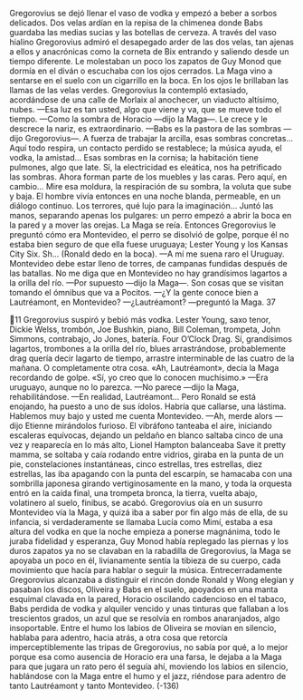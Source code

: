 Gregorovius se dejó llenar el vaso de vodka y empezó a beber a sorbos
delicados. Dos velas ardían en la repisa de la chimenea donde Babs guardaba las
medias sucias y las botellas de cerveza. A través del vaso hialino Gregorovius
admiró el desapegado arder de las dos velas, tan ajenas a ellos y anacrónicas
como la corneta de Bix entrando y saliendo desde un tiempo diferente. Le
molestaban un poco los zapatos de Guy Monod que dormía en el diván o
escuchaba con los ojos cerrados. La Maga vino a sentarse en el suelo con un
cigarrillo en la boca. En los ojos le brillaban las llamas de las velas verdes.
Gregorovius la contempló extasiado, acordándose de una calle de Morlaix al
anochecer, un viaducto altísimo, nubes.
—Esa luz es tan usted, algo que viene y va, que se mueve todo el tiempo.
—Como la sombra de Horacio —dijo la Maga—. Le crece y le descrece la
nariz, es extraordinario.
—Babs es la pastora de las sombras —dijo Gregorovius—. A fuerza de
trabajar la arcilla, esas sombras concretas... Aquí todo respira, un contacto
perdido se restablece; la música ayuda, el vodka, la amistad... Esas sombras en la
cornisa; la habitación tiene pulmones, algo que late. Sí, la electricidad es eleática,
nos ha petrificado las sombras. Ahora forman parte de los muebles y las caras.
Pero aquí, en cambio... Mire esa moldura, la respiración de su sombra, la voluta
que sube y baja. El hombre vivía entonces en una noche blanda, permeable, en
un diálogo continuo. Los terrores, qué lujo para la imaginación...
Juntó las manos, separando apenas los pulgares: un perro empezó a abrir la
boca en la pared y a mover las orejas. La Maga se reía. Entonces Gregorovius le
preguntó cómo era Montevideo, el perro se disolvió de golpe, porque él no
estaba bien seguro de que ella fuese uruguaya; Lester Young y los Kansas City
Six. Sh... (Ronald dedo en la boca).
—A mí me suena raro el Uruguay. Montevideo debe estar lleno de torres, de
campanas fundidas después de las batallas. No me diga que en Montevideo no
hay grandísimos lagartos a la orilla del río.
—Por supuesto —dijo la Maga—. Son cosas que se visitan tomando el
ómnibus que va a Pocitos.
—¿Y la gente conoce bien a Lautréamont, en Montevideo?
—¿Lautréamont? —preguntó la Maga.
37

11
Gregorovius suspiró y bebió más vodka. Lester Young, saxo tenor, Dickie
Welss, trombón, Joe Bushkin, piano, Bill Coleman, trompeta, John Simmons,
contrabajo, Jo Jones, batería. Four O’Clock Drag. Sí, grandísimos lagartos,
trombones a la orilla del río, blues arrastrándose, probablemente drag quería
decir lagarto de tiempo, arrastre interminable de las cuatro de la mañana. O
completamente otra cosa. «Ah, Lautréamont», decía la Maga recordando de
golpe. «Sí, yo creo que lo conocen muchísimo.»
—Era uruguayo, aunque no lo parezca.
—No parece —dijo la Maga, rehabilitándose.
—En realidad, Lautréamont... Pero Ronald se está enojando, ha puesto a uno
de sus ídolos. Habría que callarse, una lástima. Hablemos muy bajo y usted me
cuenta Montevideo.
—Ah, merde alors —dijo Etienne mirándolos furioso. El vibráfono tanteaba el
aire, iniciando escaleras equívocas, dejando un peldaño en blanco saltaba cinco
de una vez y reaparecía en lo más alto, Lionel Hampton balanceaba Save it pretty
mamma, se soltaba y caía rodando entre vidrios, giraba en la punta de un pie,
constelaciones instantáneas, cinco estrellas, tres estrellas, diez estrellas, las iba
apagando con la punta del escarpín, se hamacaba con una sombrilla japonesa
girando vertiginosamente en la mano, y toda la orquesta entró en la caída final,
una trompeta bronca, la tierra, vuelta abajo, volatinero al suelo, finibus, se acabó.
Gregorovius oía en un susurro Montevideo vía la Maga, y quizá iba a saber por
fin algo más de ella, de su infancia, si verdaderamente se llamaba Lucía como
Mimí, estaba a esa altura del vodka en que la noche empieza a ponerse
magnánima, todo le juraba fidelidad y esperanza, Guy Monod había replegado
las piernas y los duros zapatos ya no se clavaban en la rabadilla de Gregorovius,
la Maga se apoyaba un poco en él, livianamente sentía la tibieza de su cuerpo,
cada movimiento que hacía para hablar o seguir la música. Entrecerradamente
Gregorovius alcanzaba a distinguir el rincón donde Ronald y Wong elegían y
pasaban los discos, Oliveira y Babs en el suelo, apoyados en una manta esquimal
clavada en la pared, Horacio oscilando cadencioso en el tabaco, Babs perdida de
vodka y alquiler vencido y unas tinturas que fallaban a los trescientos grados, un
azul que se resolvía en rombos anaranjados, algo insoportable. Entre el humo los
labios de Oliveira se movían en silencio, hablaba para adentro, hacia atrás, a otra
cosa que retorcía imperceptiblemente las tripas de Gregorovius, no sabía por
qué, a lo mejor porque esa como ausencia de Horacio era una farsa, le dejaba a la
Maga para que jugara un rato pero él seguía ahí, moviendo los labios en silencio,
hablándose con la Maga entre el humo y el jazz, riéndose para adentro de tanto
Lautréamont y tanto Montevideo.
(-136)
